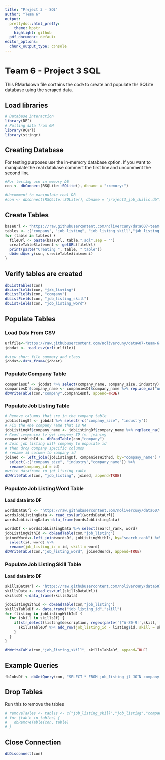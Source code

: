 ```yaml
---
title: "Project 3 - SQL"
author: "Team 6"
output:
  prettydoc::html_pretty:
    theme: hpstr
    highlight: github
  pdf_document: default
editor_options: 
  chunk_output_type: console
---
```


# Team 6 - Project 3 SQL

This RMarkdown file contains the code to create and populate the SQLite database using the scraped data.

## Load libraries
```r
# Database Interaction
library(DBI)
# Pulling data from GH
library(RCurl)
library(stringr)
```


## Creating Database

For testing purposes use the in-memory database option. If you want to manipulate the real database comment the first line and uncomment the second line.
```r

#For testing use in memory DB
con <- dbConnect(RSQLite::SQLite(), dbname = ":memory:")

#Uncomment to manipulate real DB
#con <- dbConnect(RSQLite::SQLite(), dbname = "project3_job_skills.db")
```

## Create Tables
```r
baseUrl <- "https://raw.githubusercontent.com/nolivercuny/data607-team-6-project-3/master/sql/"
tables <- c("company", "job_listing", "job_listing_skill","job_listing_word")
for (table in tables) {
  fileUrl <- paste(baseUrl, table,".sql",sep = "")
  createTableStatement <- getURL(fileUrl)
  print(paste("Creating ", table, " table"))
  dbSendQuery(con, createTableStatement)
}
```

## Verify tables are created
```r
dbListTables(con)
dbListFields(con, "job_listing")
dbListFields(con, "company")
dbListFields(con, "job_listing_skill")
dbListFields(con, "job_listing_word")
```

## Populate Tables

### Load Data From CSV
```r
urlfile<-"https://raw.githubusercontent.com/nolivercuny/data607-team-6-project-3/master/data/job_listings_final.csv" 
jobdat <- read_csv(url(urlfile))

#view short file summary and class
jobdat<-data_frame(jobdat)
```


### Populate Company Table
```r
companiesDf <- jobdat %>% select(company_name, company_size, industry) %>% distinct() 
companiesDf$company_name <- companiesDf$company_name %>% replace_na("unknown")
dbWriteTable(con,"company",companiesDf, append=TRUE)
```

### Populate Job Listing Table
```r
# Remove columns that are in the company table
jobListingDf <- jobdat %>% select(-c("company_size", "industry"))
# Fix the one company name that is NA
jobListingDf$company_name <- jobListingDf$company_name %>% replace_na("unknown")
# Read companies to get company ID for joining
companiesWithId <- dbReadTable(con,"company")
# Join job listing with company to populate id
# then drop company specific columns
# rename id column to company id
joined <- left_join(jobListingDf, companiesWithId, by="company_name") %>% 
  select(-c("company_size", "industry","company_name")) %>%
  rename(company_id = id)
#write dataframe to job_listing table
dbWriteTable(con, "job_listing", joined, append=TRUE)
```

### Populate Job Listing Word Table

#### Load data into DF
```r
wordsDataUrl <- "https://raw.githubusercontent.com/nolivercuny/data607-team-6-project-3/master/data/jobdata_words.csv"
wordsJobListingData <- read_csv(url(wordsDataUrl))
wordsJobListingData<-data_frame(wordsJobListingData)
```


```r
wordsDf <- wordsJobListingData %>% select(search_rank, word)
jobListingWithId <- dbReadTable(con,"job_listing")
joinedWords<-left_join(wordsDf, jobListingWithId, by="search_rank") %>%
  select(id, word) %>%
  rename(job_listing_id = id, skill = word)
dbWriteTable(con,"job_listing_word", joinedWords, append=TRUE)
```

### Populate Job Listing Skill Table

#### Load data into DF
```r
skillsDataUrl <- "https://raw.githubusercontent.com/nolivercuny/data607-team-6-project-3/master/JobSkills.csv"
skillsData <- read_csv(url(skillsDataUrl))
skillsDf <-data_frame(skillsData)
```


```r
jobListingWithId <- dbReadTable(con,"job_listing")
skillsTableDf <- data.frame("job_listing_id","skill")
for (listing in jobListingWithId) {
  for (skill in skillsDf) {
    if(str_detect(listing$description, regex(paste('[^A-Z0-9]',skill,'[^A-Z0-9]',sep = ''),ignore_case = TRUE))==TRUE){
      skillsTableDf %>% add_row(job_listing_id = listing$id, skill = skill)
    }
  }
}

dbWriteTable(con,"job_listing_skill", skillsTableDf, append=TRUE)
```

## Example Queries

```r
fbJobsDf <- dbGetQuery(con, "SELECT * FROM job_listing jl JOIN company c on c.id = jl.company_id JOIN job_listing_skill jls on jls.job_listing_id = jl.id where c.company_name = 'Facebook'")
```


## Drop Tables

Run this to remove the tables
```r
# removeTables <- tables <- c("job_listing_skill","job_listing","company")
# for (table in tables) {
#   dbRemoveTable(con, table)
# }
```


## Close Connection
```r
dbDisconnect(con)
```

